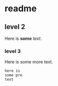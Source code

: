 = readme =
== level 2 ==
Here is '''some''' ''text''.
=== level 3 ===
Here is some more text.
 here is
 some pre
 text
